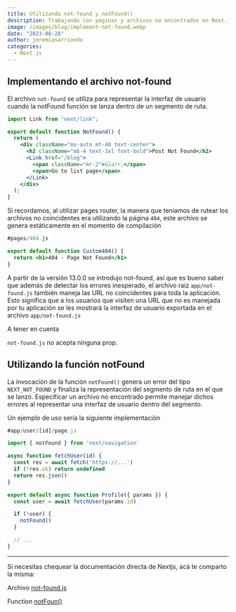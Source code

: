 ```yaml
---
title: Utilizando not-found y notFound()
description: Trabajando con páginas y archivos no encontrados en Next.js 13
image: /images/blog/implement-not-found.webp
date: "2023-08-28"
author: jeremiasarriondo
categories:
  - Next.js
---
```


## Implementando el archivo not-found

El archivo `not-found` se utiliza para representar la interfaz de usuario cuando la notFound función se lanza dentro de un segmento de ruta.

```jsx
import Link from "next/link";

export default function NotFound() {
  return (
    <div className="mx-auto mt-40 text-center">
      <h2 className="mb-4 text-3xl font-bold">Post Not Found</h2>
      <Link href="/blog">
        <span className="mr-2">&larr;</span>
        <span>Go to list page</span>
      </Link>
    </div>
  );
}
```

Si recordamos, al utilizar pages router, la manera que teníamos de rutear los archivos no coincidentes era utilizando la página `404`, este archivo se genera estáticamente en el momento de compilación

```jsx
#pages/404.js

export default function Custom404() {
  return <h1>404 - Page Not Found</h1>
}
```

A partir de la versión 13.0.0 se introdujo not-found, así que es bueno saber que además de detectar los errores inesperado, el archivo raíz `app/not-found.js` también maneja las URL no coincidentes para toda la aplicación. Esto significa que a los usuarios que visiten una URL que no es manejada por tu aplicación se les mostrará la interfaz de usuario exportada en el archivo `app/not-found.js`

A tener en cuenta

`not-found.js` no acepta ninguna prop.

## Utilizando la función notFound

La invocación de la función `notFound()` genera un error del tipo `NEXT_NOT_FOUND` y finaliza la representación del segmento de ruta en el que se lanzó. Especificar un archivo no encontrado permite manejar dichos errores al representar una interfaz de usuario dentro del segmento.

Un ejemplo de uso sería la siguiente implementación

```jsx
#app/user/[id]/page.js

import { notFound } from 'next/navigation'

async function fetchUser(id) {
  const res = await fetch('https://...')
  if (!res.ok) return undefined
  return res.json()
}

export default async function Profile({ params }) {
  const user = await fetchUser(params.id)

  if (!user) {
    notFound()
  }

  // ...
}
```

---

Si necesitas chequear la documentación directa de Nextjs, acá te comparto la misma:

Archivo [not-found.js](https://nextjs.org/docs/app/api-reference/file-conventions/not-found)

Function [notFoun()](https://nextjs.org/docs/app/api-reference/functions/not-found)
